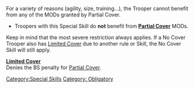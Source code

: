 {{n5-section-special-skills}}


For a variety of reasons (agility, size, training...), the Trooper cannot benefit from any of the MODs granted by Partial Cover. 

{{css_skillbox |black| NO COVER | AUTOMATIC SKILL }}
{{skill-label | Obligatory. }}
{{effects}}
* Troopers with this Special Skill do '''not''' benefit from '''[[Partial Cover]]''' MODs.
{{css_skillbox-end}}


{{advice-start}}
Keep in mind that the most severe restriction always applies. If a No Cover Trooper also has [[Limited Cover]] due to another rule or Skill, the No Cover Skill will still apply.
{{advice-end}}


{{see-also-start}}
'''[[Limited Cover]]'''<br>
Denies the BS penalty for [[Partial Cover]].
{{see-also-end}}



[[Category:Special Skills]]

<!-- Label and Trait categories. -->
[[Category: Obligatory ]]